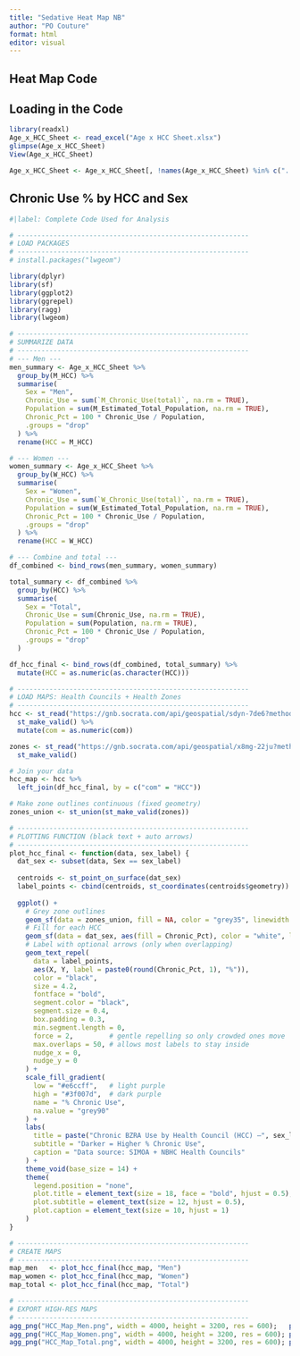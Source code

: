 ```yaml
---
title: "Sedative Heat Map NB"
author: "PO Couture"
format: html
editor: visual
---
```


## Heat Map Code

## Loading in the Code
```r
library(readxl)
Age_x_HCC_Sheet <- read_excel("Age x HCC Sheet.xlsx")
glimpse(Age_x_HCC_Sheet)
View(Age_x_HCC_Sheet)

Age_x_HCC_Sheet <- Age_x_HCC_Sheet[, !names(Age_x_HCC_Sheet) %in% c("...8", "...9")]
```

## Chronic Use % by HCC and Sex

```r
#|label: Complete Code Used for Analysis

# ----------------------------------------------------------
# LOAD PACKAGES
# ----------------------------------------------------------
# install.packages("lwgeom")

library(dplyr)
library(sf)
library(ggplot2)
library(ggrepel)
library(ragg)
library(lwgeom)  

# ----------------------------------------------------------
# SUMMARIZE DATA
# ----------------------------------------------------------
# --- Men ---
men_summary <- Age_x_HCC_Sheet %>%
  group_by(M_HCC) %>%
  summarise(
    Sex = "Men",
    Chronic_Use = sum(`M_Chronic_Use(total)`, na.rm = TRUE),
    Population = sum(M_Estimated_Total_Population, na.rm = TRUE),
    Chronic_Pct = 100 * Chronic_Use / Population,
    .groups = "drop"
  ) %>%
  rename(HCC = M_HCC)

# --- Women ---
women_summary <- Age_x_HCC_Sheet %>%
  group_by(W_HCC) %>%
  summarise(
    Sex = "Women",
    Chronic_Use = sum(`W_Chronic_Use(total)`, na.rm = TRUE),
    Population = sum(W_Estimated_Total_Population, na.rm = TRUE),
    Chronic_Pct = 100 * Chronic_Use / Population,
    .groups = "drop"
  ) %>%
  rename(HCC = W_HCC)

# --- Combine and total ---
df_combined <- bind_rows(men_summary, women_summary)

total_summary <- df_combined %>%
  group_by(HCC) %>%
  summarise(
    Sex = "Total",
    Chronic_Use = sum(Chronic_Use, na.rm = TRUE),
    Population = sum(Population, na.rm = TRUE),
    Chronic_Pct = 100 * Chronic_Use / Population,
    .groups = "drop"
  )

df_hcc_final <- bind_rows(df_combined, total_summary) %>%
  mutate(HCC = as.numeric(as.character(HCC)))

# ----------------------------------------------------------
# LOAD MAPS: Health Councils + Health Zones
# ----------------------------------------------------------
hcc <- st_read("https://gnb.socrata.com/api/geospatial/sdyn-7de6?method=export&format=GeoJSON", quiet = TRUE) %>%
  st_make_valid() %>%
  mutate(com = as.numeric(com))

zones <- st_read("https://gnb.socrata.com/api/geospatial/x8mg-22ju?method=export&format=GeoJSON", quiet = TRUE) %>%
  st_make_valid()

# Join your data
hcc_map <- hcc %>%
  left_join(df_hcc_final, by = c("com" = "HCC"))

# Make zone outlines continuous (fixed geometry)
zones_union <- st_union(st_make_valid(zones))

# ----------------------------------------------------------
# PLOTTING FUNCTION (black text + auto arrows)
# ----------------------------------------------------------
plot_hcc_final <- function(data, sex_label) {
  dat_sex <- subset(data, Sex == sex_label)
  
  centroids <- st_point_on_surface(dat_sex)
  label_points <- cbind(centroids, st_coordinates(centroids$geometry))
  
  ggplot() +
    # Grey zone outlines
    geom_sf(data = zones_union, fill = NA, color = "grey35", linewidth = 0.8) +
    # Fill for each HCC
    geom_sf(data = dat_sex, aes(fill = Chronic_Pct), color = "white", linewidth = 0.4) +
    # Label with optional arrows (only when overlapping)
    geom_text_repel(
      data = label_points,
      aes(X, Y, label = paste0(round(Chronic_Pct, 1), "%")),
      color = "black",
      size = 4.2,
      fontface = "bold",
      segment.color = "black",
      segment.size = 0.4,
      box.padding = 0.3,
      min.segment.length = 0,
      force = 2,         # gentle repelling so only crowded ones move
      max.overlaps = 50, # allows most labels to stay inside
      nudge_x = 0,
      nudge_y = 0
    ) +
    scale_fill_gradient(
      low = "#e6ccff",   # light purple
      high = "#3f007d",  # dark purple
      name = "% Chronic Use",
      na.value = "grey90"
    ) +
    labs(
      title = paste("Chronic BZRA Use by Health Council (HCC) –", sex_label),
      subtitle = "Darker = Higher % Chronic Use",
      caption = "Data source: SIMOA + NBHC Health Councils"
    ) +
    theme_void(base_size = 14) +
    theme(
      legend.position = "none",
      plot.title = element_text(size = 18, face = "bold", hjust = 0.5),
      plot.subtitle = element_text(size = 12, hjust = 0.5),
      plot.caption = element_text(size = 10, hjust = 1)
    )
}

# ----------------------------------------------------------
# CREATE MAPS
# ----------------------------------------------------------
map_men   <- plot_hcc_final(hcc_map, "Men")
map_women <- plot_hcc_final(hcc_map, "Women")
map_total <- plot_hcc_final(hcc_map, "Total")

# ----------------------------------------------------------
# EXPORT HIGH-RES MAPS
# ----------------------------------------------------------
agg_png("HCC_Map_Men.png", width = 4000, height = 3200, res = 600);   print(map_men);   dev.off()
agg_png("HCC_Map_Women.png", width = 4000, height = 3200, res = 600); print(map_women); dev.off()
agg_png("HCC_Map_Total.png", width = 4000, height = 3200, res = 600); print(map_total); dev.off()
```
